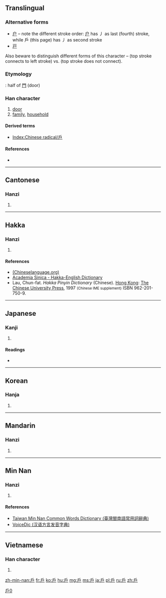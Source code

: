 {{also|户|戸|尸}}
==Translingual==
{{stroke order|type=animate}}
{{ja-forms|[[戸]]|[[户]]|戶}}

===Alternative forms===
* [[户]] – note the different stroke order: [[户]] has 丿 as last (fourth) stroke, while 戶 (this page) has 丿 as second stroke
* [[戸]]
Also beware to distinguish different forms of this character – {{lang|ja|戶}} (top stroke connects to left stroke) vs. {{lang|und|sc=Hani|戶}} (top stroke does not connect).

===Etymology===
{{liushu|p}}: half of [[門]] (door)

===Han character===
{{Han char|rn=63|rad=戶|as=00|sn=4|four=3027<sub>7</sub>|canj=竹尸 (HS)}}

# [[door]]
# [[family]], [[household]]

====Derived terms====
* [[Index:Chinese radical/戶]]

====References====
* {{Han ref|kx=0414.320|dkj=11696|dj=0759.030|hdz=32257.010|uh=6236|ud=25142|bh=A4E1|bd=42209}}

----

==Cantonese==

===Hanzi===
{{yue-hanzi|jyut=|y=wu6|sim=户}}

# {{defn|lang=yue|sort=戶00}}

----

==Hakka==

===Hanzi===
{{hak-hanzi|poj=fù|gd=fu<sup>5</sup> [Meixian], fu<sup>3</sup>, fu<sup>1</sup> [Bao'an]|hpy=fu1}}

# {{defn|lang=hak|sort=戶00}}

====References====
*[http://www.chinalanguage.com/dictionaries/?mode=view&view=chardict&query=%E6%88%B6 (Chineselanguage.org)]
*[http://minhakka.ling.sinica.edu.tw/bkg/hakyin/search.php?DETAIL=1&LIMIT=id=5907&dbname=su_tian_1&graph=2 Academia Sinica - Hakka-English Dictionary]
*Lau, Chun-fat. ''Hakka Pinyin Dictionary'' (Chinese). [[Hong Kong]]: [[w:Chinese University of Hong Kong|The Chinese University Press]], 1997 <small>(Chinese IME supplement)</small> ISBN 962-201-750-9.

----

==Japanese==

===Kanji===
{{ja-kanji|grade=|rs=戶00}}

# {{defn|lang=ja|sort=戶00}}

====Readings====
* {{ja-readings|on=[[こ]] (ko)|kun=[[と]] (to), [[へ]] (he)}}

----

==Korean==

===Hanja===
{{ko-hanja|hangeul=호|eumhun=지게|rv=ho|mr=ho|y=ho}}

# {{defn|lang=ko|sort=戶00}}

----

==Mandarin==

===Hanzi===
{{cmn-hanzi|sim=户|pin=[[hù]] ([[hu4]])|wg=hu<sup>4</sup>}}

# {{defn|lang=cmn|sort=戶00}}

----

==Min Nan==

===Hanzi===
{{nan-hanzi|poj=|tlpa=hōo (hoo<sup>7</sup>)|gd=ho<sup>4</sup>}}

# {{defn|lang=nan|sort=戶00}}

====References====
*[http://twblg.dict.edu.tw/holodict_new/result_detail.jsp?n_no=41017&curpage=2&sample=%E6%88%B6&radiobutton=1&querytarget=1&limit=20&pagenum=2&rowcount=26 Taiwan Min Nan Common Words Dictionary (臺灣閩南語常用詞辭典)]
*[http://cn.voicedic.com/ VoiceDic (汉语方言发音字典)]

----

==Vietnamese==

===Han character===
{{vi-hantu|[[hộ]]|rs=戶00}}

# {{defn|lang=vi|sort=戶00}}

[[Category:CJKV radicals| ]]
[[Category:CJKV characters simplified differently in Japan and China|戶0]]

[[zh-min-nan:戶]]
[[fr:戶]]
[[ko:戶]]
[[hu:戶]]
[[mg:戶]]
[[ms:戶]]
[[ja:戶]]
[[pl:戶]]
[[ru:戶]]
[[zh:戶]]